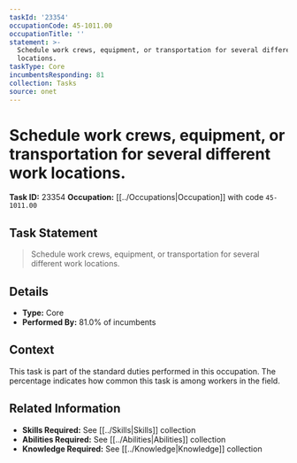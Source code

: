 ```yaml
---
taskId: '23354'
occupationCode: 45-1011.00
occupationTitle: ''
statement: >-
  Schedule work crews, equipment, or transportation for several different work
  locations.
taskType: Core
incumbentsResponding: 81
collection: Tasks
source: onet
---
```

# Schedule work crews, equipment, or transportation for several different work locations.

**Task ID:** 23354
**Occupation:** [[../Occupations|Occupation]] with code `45-1011.00`

## Task Statement

> Schedule work crews, equipment, or transportation for several different work locations.

## Details

- **Type:** Core
- **Performed By:** 81.0% of incumbents

## Context

This task is part of the standard duties performed in this occupation. The percentage indicates how common this task is among workers in the field.

## Related Information

- **Skills Required:** See [[../Skills|Skills]] collection
- **Abilities Required:** See [[../Abilities|Abilities]] collection
- **Knowledge Required:** See [[../Knowledge|Knowledge]] collection
